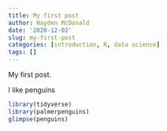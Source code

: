 ```yaml
---
title: My first post
author: Hayden McDonald
date: '2020-12-02'
slug: my-first-post
categories: [introduction, R, data science]
tags: []
---
```


My first post.

I like penguins

```r
library(tidyverse)
library(palmerpenguins)
glimpse(penguins)
```
